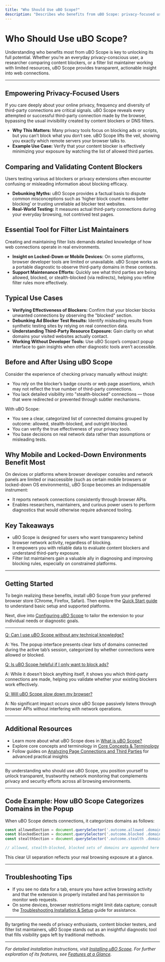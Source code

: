 ```yaml
---
title: "Who Should Use uBO Scope?"
description: "Describes who benefits from uBO Scope: privacy-focused users, those comparing content blockers, and filter list maintainers, particularly on locked-down or mobile devices. Includes typical use cases such as verifying effectiveness of blockers, debunking misleading ad blocker tests, and gaining insight into third-party resource exposure."
---
```


# Who Should Use uBO Scope?

Understanding who benefits most from uBO Scope is key to unlocking its full potential. Whether you’re an everyday privacy-conscious user, a researcher comparing content blockers, or a filter list maintainer working with limited resources, uBO Scope provides transparent, actionable insight into web connections.

---

## Empowering Privacy-Focused Users

If you care deeply about your online privacy, frequency and diversity of third-party connections are critical signals. uBO Scope reveals every attempted or successful third-party connection made by the browser, bypassing the usual invisibility created by content blockers or DNS filters.

- **Why This Matters:** Many privacy tools focus on blocking ads or scripts, but you can’t block what you don’t see. uBO Scope lifts the veil, showing you exactly which remote servers your browser talks to.
- **Example Use Case:** Verify that your content blocker is effectively minimizing your exposure by watching the list of allowed third parties.

## Comparing and Validating Content Blockers

Users testing various ad blockers or privacy extensions often encounter confusing or misleading information about blocking efficacy.

- **Debunking Myths:** uBO Scope provides a factual basis to dispute common misconceptions such as ‘higher block count means better blocking’ or trusting unreliable ad blocker test websites.
- **Real-World Testing:** It measures actual third-party connections during your everyday browsing, not contrived test pages.

## Essential Tool for Filter List Maintainers

Creating and maintaining filter lists demands detailed knowledge of how web connections operate in real environments.

- **Insight on Locked-Down or Mobile Devices:** On some platforms, browser developer tools are limited or unavailable. uBO Scope works as a portable diagnostic to observe third-party domains in these contexts.
- **Support Maintenance Efforts:** Quickly see what third parties are being allowed, blocked, or stealth-blocked (via redirects), helping you refine filter rules more effectively.

## Typical Use Cases

- **Verifying Effectiveness of Blockers:** Confirm that your blocker blocks unwanted connections by observing the "blocked" section.
- **Debunking Ad Blocker Test Results:** Identify misleading results from synthetic testing sites by relying on real connection data.
- **Understanding Third-Party Resource Exposure:** Gain clarity on what domains your visited websites actually contact.
- **Working Without Developer Tools:** Use uBO Scope’s compact popup interface to gain insights when other diagnostic tools aren’t accessible.

## Before and After Using uBO Scope

Consider the experience of checking privacy manually without insight:

- You rely on the blocker’s badge counts or web page assertions, which may not reflect the true number of third-party connections.
- You lack detailed visibility into "stealth-blocked" connections — those that were redirected or prevented through subtler mechanisms.

With uBO Scope:

- You see a clear, categorized list of connected domains grouped by outcome: allowed, stealth-blocked, and outright blocked.
- You can verify the true effectiveness of your privacy tools.
- You base decisions on real network data rather than assumptions or misleading tests.

## Why Mobile and Locked-Down Environments Benefit Most

On devices or platforms where browser developer consoles and network panels are limited or inaccessible (such as certain mobile browsers or locked-down OS environments), uBO Scope becomes an indispensable instrument:

- It reports network connections consistently through browser APIs.
- Enables researchers, maintainers, and curious power users to perform diagnostics that would otherwise require advanced tooling.

## Key Takeaways

- uBO Scope is designed for users who want transparency behind browser network activity, regardless of blocking.
- It empowers you with reliable data to evaluate content blockers and understand third-party exposure.
- Filter list maintainers gain a valuable ally in diagnosing and improving blocking rules, especially on constrained platforms.

---

## Getting Started

To begin realizing these benefits, install uBO Scope from your preferred browser store (Chrome, Firefox, Safari). Then explore the [Quick Start guide](/getting-started/quick-setup/prerequisites-requirements) to understand basic setup and supported platforms.

Next, dive into [Configuring uBO Scope](/getting-started/basic-usage-validation/configuring-ubo-scope) to tailor the extension to your individual needs or diagnostic goals.


---

<Accordion title="Common Questions for Users About uBO Scope's Audience">

<u>Q: Can I use uBO Scope without any technical knowledge?</u>

A: Yes. The popup interface presents clear lists of domains connected during the active tab’s session, categorized by whether connections were allowed or blocked.

<u>Q: Is uBO Scope helpful if I only want to block ads?</u>

A: While it doesn't block anything itself, it shows you which third-party connections are made, helping you validate whether your existing blockers work effectively.

<u>Q: Will uBO Scope slow down my browser?</u>

A: No significant impact occurs since uBO Scope passively listens through browser APIs without interfering with network operations.

</Accordion>

---

## Additional Resources

- Learn more about what uBO Scope does in [What is uBO Scope?](/overview/product-introduction-and-value/what-is-ubo-scope)
- Explore core concepts and terminology in [Core Concepts & Terminology](/overview/how-it-works-architecture/core-concepts-and-terminology)
- Follow guides on [Analyzing Page Connections and Third Parties](/guides/main-workflows/analyze-connections) for advanced practical insights


---

By understanding who should use uBO Scope, you position yourself to unlock transparent, trustworthy network monitoring that complements privacy and security efforts across all browsing environments.


---

## Code Example: How uBO Scope Categorizes Domains in the Popup

When uBO Scope detects connections, it categorizes domains as follows:

```javascript
const allowedSection = document.querySelector('.outcome.allowed .domains');
const blockedSection = document.querySelector('.outcome.blocked .domains');
const stealthSection = document.querySelector('.outcome.stealth .domains');

// allowed, stealth-blocked, blocked sets of domains are appended here
```

This clear UI separation reflects your real browsing exposure at a glance.


---

## Troubleshooting Tips

- If you see no data for a tab, ensure you have active browsing activity and that the extension is properly installed and has permission to monitor web requests.
- On some devices, browser restrictions might limit data capture; consult the [Troubleshooting Installation & Setup](/getting-started/basic-usage-validation/troubleshooting-installation) guide for assistance.


---

By targeting the needs of privacy enthusiasts, content blocker testers, and filter list maintainers, uBO Scope stands out as an insightful diagnostic tool that fills visibility gaps left by traditional methods.


---

*For detailed installation instructions, visit [Installing uBO Scope](/getting-started/quick-setup/install-extension).
For further exploration of its features, see [Features at a Glance](/overview/product-introduction-and-value/feature-overview).*



